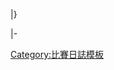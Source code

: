 <includeonly>|}</div></div>
|-</includeonly><noinclude>
[[Category:比賽日誌模板]]
{{documentation|Template:Game log start/doc}}
</noinclude>